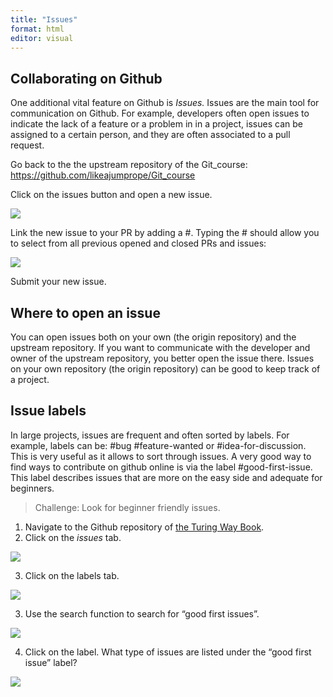 ```yaml
---
title: "Issues"
format: html
editor: visual
---
```


## Collaborating on Github

One additional vital feature on Github is *Issues.* Issues are the main tool for communication on Github. For example, developers often open issues to indicate the lack of a feature or a problem in in a project, issues can be assigned to a certain person, and they are often associated to a pull request.

Go back to the the upstream repository of the Git_course: <https://github.com/likeajumprope/Git_course>

Click on the issues button and open a new issue.

![](img/Issue1.png)

Link the new issue to your PR by adding a #. Typing the \# should allow you to select from all previous opened and closed PRs and issues:

![](img/Issue2.png)

Submit your new issue.

## Where to open an issue

You can open issues both on your own (the origin repository) and the upstream repository. If you want to communicate with the developer and owner of the upstream repository, you better open the issue there. Issues on your own repository (the origin repository) can be good to keep track of a project.

## Issue labels

In large projects, issues are frequent and often sorted by labels. For example, labels can be: #bug #feature-wanted or #idea-for-discussion. This is very useful as it allows to sort through issues. A very good way to find ways to contribute on github online is via the label #good-first-issue. This label describes issues that are more on the easy side and adequate for beginners.

> Challenge: Look for beginner friendly issues.

1.  Navigate to the Github repository of [the Turing Way Book](https://github.com/alan-turing-institute/the-turing-way).
2.  Click on the *issues* tab.

![](img/Issues11.png)

3.  Click on the labels tab.

![](img/Issues12.png)

3.  Use the search function to search for "good first issues".

![](img/Issues13.png)

4.  Click on the label. What type of issues are listed under the "good first issue" label?

![](img/Issues14.png)
